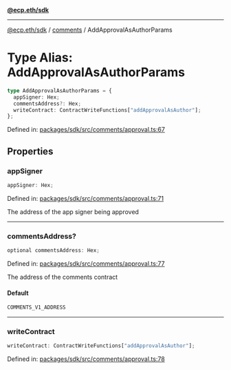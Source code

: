 [**@ecp.eth/sdk**](../../index.mdx)

***

[@ecp.eth/sdk](/sdk-reference/index.mdx) / [comments](/sdk-reference/comments/index.mdx) / AddApprovalAsAuthorParams

# Type Alias: AddApprovalAsAuthorParams

```ts
type AddApprovalAsAuthorParams = {
  appSigner: Hex;
  commentsAddress?: Hex;
  writeContract: ContractWriteFunctions["addApprovalAsAuthor"];
};
```

Defined in: [packages/sdk/src/comments/approval.ts:67](https://github.com/ecp-eth/comments-monorepo/blob/main/packages/sdk/src/comments/approval.ts#L67)

## Properties

### appSigner

```ts
appSigner: Hex;
```

Defined in: [packages/sdk/src/comments/approval.ts:71](https://github.com/ecp-eth/comments-monorepo/blob/main/packages/sdk/src/comments/approval.ts#L71)

The address of the app signer being approved

***

### commentsAddress?

```ts
optional commentsAddress: Hex;
```

Defined in: [packages/sdk/src/comments/approval.ts:77](https://github.com/ecp-eth/comments-monorepo/blob/main/packages/sdk/src/comments/approval.ts#L77)

The address of the comments contract

#### Default

```ts
COMMENTS_V1_ADDRESS
```

***

### writeContract

```ts
writeContract: ContractWriteFunctions["addApprovalAsAuthor"];
```

Defined in: [packages/sdk/src/comments/approval.ts:78](https://github.com/ecp-eth/comments-monorepo/blob/main/packages/sdk/src/comments/approval.ts#L78)
